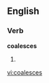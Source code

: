 
==English==

===Verb===
'''coalesces'''

# {{third-person singular of|[[coalesce]]}}

[[vi:coalesces]]